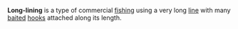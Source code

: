 
'''Long-lining''' is a type of commercial [[fishing]] using a very long [[line]] with many [[bait]]ed [[hook]]s attached along its length.

{{stub}}